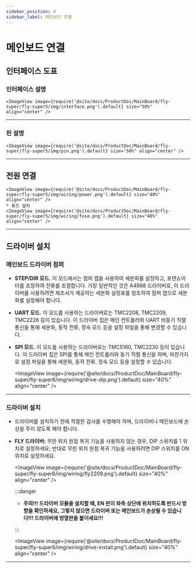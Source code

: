 ```yaml
---
sidebar_position: 4
sidebar_label: 메인보드 연결
---
```





# 메인보드 연결

## 인터페이스 도표

### 인터페이스 설명

    <ImageView image={require('@site/docs/ProductDoc/MainBoard/fly-super/fly-super5/img/interface.png').default} size="50%" align="center" />

----

### 핀 설명

    <ImageView image={require('@site/docs/ProductDoc/MainBoard/fly-super/fly-super5/img/pin.png').default} size="50%" align="center" />

---

## 전원 연결

    <ImageView image={require('@site/docs/ProductDoc/MainBoard/fly-super/fly-super5/img/wiring/power.png').default} size="40%" align="center" />
    * 퓨즈 설치
    <ImageView image={require('@site/docs/ProductDoc/MainBoard/fly-super/fly-super5/img/wiring/fuse.png').default} size="40%" align="center" />

----

## 드라이버 설치

### 메인보드 드라이버 점퍼

* **STEP/DIR 모드.** 이 모드에서는 점퍼 캡을 사용하여 세분화를 설정하고, 포텐쇼미터를 조정하여 전류를 조절합니다. 가장 일반적인 것은 A4988 드라이버로, 이 드라이버를 사용하려면 제조사가 제공하는 세분화 설정표를 참조하여 점퍼 캡으로 세분화를 설정해야 합니다.
* **UART 모드.** 이 모드를 사용하는 드라이버로는 TMC2208, TMC2209, TMC2226 등이 있습니다. 이 드라이버 칩은 메인 컨트롤러와 UART 비동기 직렬 통신을 통해 세분화, 동작 전류, 정숙 모드 등을 설정 파일을 통해 변경할 수 있습니다.
* **SPI 모드.** 이 모드를 사용하는 드라이버로는 TMC5160, TMC2230 등이 있습니다. 이 드라이버 칩은 SPI를 통해 메인 컨트롤러와 동기 직렬 통신을 하며, 마찬가지로 설정 파일을 통해 세분화, 동작 전류, 정숙 모드 등을 설정할 수 있습니다.

    <ImageView image={require('@site/docs/ProductDoc/MainBoard/fly-super/fly-super8/img/wiring/drive-dip.png').default} size="40%" align="center" />

----

### 드라이버 설치

* 드라이버를 설치하기 전에 적절한 검사를 수행해야 하며, 드라이버나 메인보드에 손상을 주지 않도록 해야 합니다.
* **FLY 드라이버:** 무한 위치 원점 복귀 기능을 사용하지 않는 경우, DIP 스위치를 1 위치로 설정하세요; 반대로 무한 위치 원점 복귀 기능을 사용하려면 DIP 스위치를 ON 위치로 설정하세요.

    <ImageView image={require('@site/docs/ProductDoc/MainBoard/fly-super/fly-super8/img/wiring/fly2209.png').default} size="40%" align="center" />

    :::danger

    * **주의!!! 드라이버 모듈을 설치할 때, EN 핀이 좌측 상단에 위치하도록 반드시 방향을 확인하세요, 그렇지 않으면 드라이버 또는 메인보드가 손상될 수 있습니다!!! 드라이버에 방열판을 붙이세요!!!**

    :::

    <ImageView image={require('@site/docs/ProductDoc/MainBoard/fly-super/fly-super8/img/wiring/drive-install.png').default} size="40%" align="center" />


----